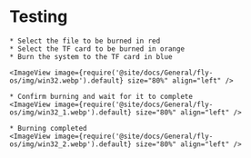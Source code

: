 # Testing

    * Select the file to be burned in red
    * Select the TF card to be burned in orange
    * Burn the system to the TF card in blue

    <ImageView image={require('@site/docs/General/fly-os/img/win32.webp').default} size="80%" align="left" />

    * Confirm burning and wait for it to complete
    <ImageView image={require('@site/docs/General/fly-os/img/win32_1.webp').default} size="80%" align="left" />

    * Burning completed
    <ImageView image={require('@site/docs/General/fly-os/img/win32_2.webp').default} size="80%" align="left" />